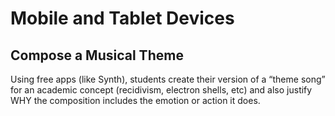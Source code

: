 # Mobile and Tablet Devices

## Compose a Musical Theme

Using free apps (like Synth), students create their version of a “theme song” for an academic concept (recidivism, electron shells, etc) and also justify WHY the composition includes the emotion or action it does.
